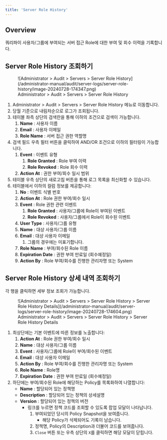 ```yaml
---
title: 'Server Role History'
---
```


## Overview

쿼리파이 사용자/그룹에 부여되는 서버 접근 Role에 대한 부여 및 회수 이력을 기록합니다.

## Server Role History 조회하기

<figure data-layout="center" data-align="center">
![Administrator &gt; Audit &gt; Servers &gt; Server Role History](/administrator-manual/audit/server-logs/server-role-history/image-20240728-174347.png)
<figcaption>
Administrator &gt; Audit &gt; Servers &gt; Server Role History
</figcaption>
</figure>

1. Administrator &gt; Audit &gt; Servers &gt; Server Role History 메뉴로 이동합니다.
2. 당월 기준으로 내림차순으로 로그가 조회됩니다.
3. 테이블 좌측 상단의 검색란을 통해 이하의 조건으로 검색이 가능합니다.
    1.  **Name**  : 사용자 이름
    2.  **Email**  : 사용자 이메일
    3.  **Role Name**  : 서버 접근 권한 역할명
4. 검색 필드 우측 필터 버튼을 클릭하여 AND/OR 조건으로 이하의 필터링이 가능합니다.
    1.  **Event**  : 이벤트 유형
        1.  **Role Granted**  : Role 부여 이력
        2.  **Role Revoked**  : Role 회수 이력
    2.  **Action At**  : 권한 부여/회수 일시 범위
5. 테이블 우측 상단의 새로고침 버튼을 통해 로그 목록을 최신화할 수 있습니다.
6. 테이블에서 이하의 컬럼 정보를 제공합니다:
    1.  **No**  : 이벤트 식별 번호
    2.  **Action At**  : Role 권한 부여/회수 일시
    3.  **Event**  : Role 권한 관련 이벤트
        1.  **Role Granted**  : 사용자/그룹에 Role이 부여된 이벤트
        2.  **Role Revoked**  : 사용자/그룹에서 Role이 회수된 이벤트
    4.  **User Type**  : 사용자/그룹 유형
    5.  **Name**  : 대상 사용자/그룹 이름
    6.  **Email**  : 대상 사용자 이메일
        1. 그룹의 경우에는 미표기합니다.
    7.  **Role Name**  : 부여/회수된 Role 이름
    8.  **Expiration Date**  : 권한 부여 만료일 (회수예정일)
    9.  **Action By**  : Role 부여/회수를 진행한 관리자명 또는 System

## Server Role History 상세 내역 조회하기

각 행을 클릭하면 세부 정보 조회가 가능합니다.

<figure data-layout="center" data-align="center">
![Administrator &gt; Audit &gt; Servers &gt; Server Role History &gt; Server Role History Details](/administrator-manual/audit/server-logs/server-role-history/image-20240728-174604.png)
<figcaption>
Administrator &gt; Audit &gt; Servers &gt; Server Role History &gt; Server Role History Details
</figcaption>
</figure>

1. 최상단에는 기본 이벤트에 따른 정보를 노출합니다:
    1.  **Action At**  : Role 권한 부여/회수 일시
    2.  **Name**  : 대상 사용자/그룹 이름
    3.  **Event**  : 사용자/그룹에 Role이 부여/회수된 이벤트
    4.  **Email**  : 대상 사용자 이메일
    5.  **Action By**  : Role 부여/회수를 진행한 관리자명 또는 System
    6.  **Role Name**  : Role명
    7.  **Expiration Date**  : 권한 부여 만료일 (회수예정일)
2. 하단에는 부여/회수된 Role에 해당하는 Policy를 목록화하여 나열합니다:
    *  **Name**  : 할당되어 있는 정책명
    *  **Description**  : 할당되어 있는 정책의 상세설명
    *  **Version**  : 할당되어 있는 정책의 버전
        * 링크를 누르면 정책 코드를 조회할 수 있도록 팝업 모달이 나타납니다.
            1. 부여되었던 당시의 Policy Snapshot을 보여줍니다.
                * 해당 Policy가 삭제되어도 기록이 남습니다.
            2. 정책명, Policy의 Description과 더불어 코드를 보여줍니다.
            3. `Close` 버튼 또는 우측 상단의 `X`를 클릭하면 해당 모달이 닫힙니다.



